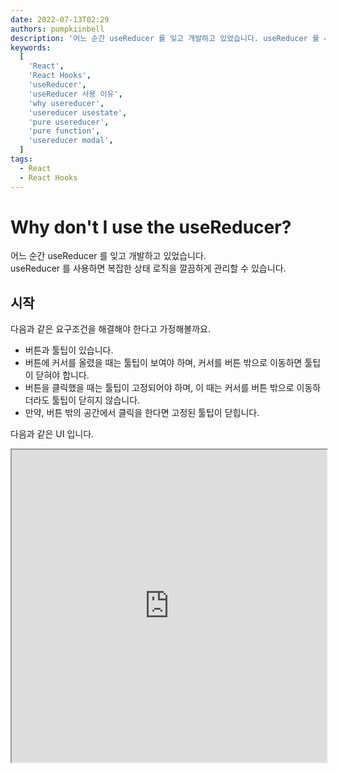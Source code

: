```yaml
---
date: 2022-07-13T02:29
authors: pumpkiinbell
description: '어느 순간 useReducer 를 잊고 개발하고 있었습니다. useReducer 를 사용하면 복잡한 상태 로직을 깔끔하게 관리할 수 있습니다.'
keywords:
  [
    'React',
    'React Hooks',
    'useReducer',
    'useReducer 사용 이유',
    'why usereducer',
    'usereducer usestate',
    'pure usereducer',
    'pure function',
    'usereducer modal',
  ]
tags:
  - React
  - React Hooks
---
```


# Why don't I use the useReducer?

어느 순간 useReducer 를 잊고 개발하고 있었습니다. <br/>useReducer 를 사용하면 복잡한 상태 로직을 깔끔하게 관리할 수 있습니다.

<!--truncate-->

## 시작

다음과 같은 요구조건을 해결해야 한다고 가정해볼까요.

- 버튼과 툴팁이 있습니다.
- 버튼에 커서를 올렸을 때는 툴팁이 보여야 하며, 커서를 버튼 밖으로 이동하면 툴팁이 닫혀야 합니다.
- 버튼을 클릭했을 때는 툴팁이 고정되어야 하며, 이 때는 커서를 버튼 밖으로 이동하더라도 툴팁이 닫히지 않습니다.
- 만약, 버튼 밖의 공간에서 클릭을 한다면 고정된 툴팁이 닫힙니다.

다음과 같은 UI 입니다.

<iframe
  src="https://codesandbox.io/embed/usereducer-modal-example-3vzf19?fontsize=14&hidenavigation=1&theme=dark"
  width="100%"
  height="500"
  title="useReducer modal example"
  allow="accelerometer; ambient-light-sensor; camera; encrypted-media; geolocation; gyroscope; hid; microphone; midi; payment; usb; vr; xr-spatial-tracking"
  sandbox="allow-forms allow-modals allow-popups allow-presentation allow-same-origin allow-scripts"
  style={{ marginBottom: '50px' }}
/>

이 요구사항을 받은 저는 아래와 같이 구현하였습니다.

```tsx title="useTooltip.ts"
import React, { useEffect, useState } from 'react';

export default function useTooltip() {
  const [opened, setOpened] = useState(false);
  const [fixed, setFixed] = useState(false);

  useEffect(() => {
    function handleClick() {
      setFixed(false);
      setOpened(false);
    }

    window.addEventListener('click', handleClick);

    return () => {
      window.removeEventListener('click', handleClick);
    };
  }, [fixed]);

  return {
    isOpened: opened || fixed,
    handleEnter() {
      setOpened(true);
    },
    handleLeave() {
      setOpened(false);
    },
    handleClick(event: React.MouseEvent<HTMLButtonElement>) {
      event.stopPropagation();
      setFixed(true);
    },
  };
}
```

```tsx title="App.tsx" {4}
import useTooltip from './hooks/useTooltip';

export default function App() {
  const { isOpened, handleEnter, handleLeave, handleClick } = useTooltip();

  return (
    <div style={{ position: 'relative' }}>
      <button onMouseEnter={handleEnter} onMouseLeave={handleLeave} onClick={handleClick}>
        button
      </button>
      {isOpened && <Tooltip />}
    </div>
  );
}
```

나름 만족하고 PR 을 올렸는데, 다음과 같은 리뷰를 받았습니다!

:::tip

_useReducer 로 작성해보는 것은 어떨까요?_

:::

## 앞선 코드의 문제점

위 `useTooltip` 코드는 opened, fixed 라는 상태를 들고 있습니다.

즉, 다음과 같은 흐름을 가졌다고 할 수 있습니다.

<img src="/img/blog/useReducer.png" alt="useReducer" style={{ marginBottom: '20px' }} />

두 boolean 상태에 따라 4개의 action 이 생겼습니다.

추가적인 요구사항이 생겨 boolean 상태를 하나 더 추가해야 한다면 상태를 관리하기 위한 8개의 action 이 생겨날 것입니다.

상태가 많아질수록 상태를 다뤄야 할 로직이 복잡해질 것이고, 점점 `useTooltip` 내부 코드는 복잡해질 것입니다. 점점 `useTooltip` 의 역할이 잘 드러나지 않을 것이고, 가독성을 해치게 될 것입니다.

`useReducer` 는 이런 상황에 좋은 해결책을 제시해줍니다.

## useReducer

가볍게 useReducer 를 설명해보겠습니다. [공식 문서](https://reactjs.org/docs/hooks-reference.html#usereducer) 를 참조하시면 보다 더 정확한 정보를 얻을 수 있습니다.

useReducer 는 아래와 같은 인터페이스를 가지고 있습니다.

```ts
function useReducer<R extends Reducer<any, any>, I>(
  reducer: R,
  initializerArg: I,
  initializer: (arg: I) => ReducerState<R>,
): [ReducerState<R>, Dispatch<ReducerAction<R>>];
```

총 3개의 인자를 받으며, `상태`와 상태를 변경할 수 있는 `dispatch` 를 반환합니다.

각 인자는 다음과 같은 역할을 합니다.

<details>
<summary><b>reducer</b></summary>

```ts
type Reducer<S, A> = (prevState: S, action: A) => S;
```

reducer 는 이전 상태와 action 을 받아 새로운 상태를 반환하는 함수입니다.

reducer 는 순수하게 작성하는 것이 좋습니다. 다시 말해, 같은 인자를 받으면 같은 결과를 반환해야 하며, side-effect 를 발생시키면 안됩니다. 강제되는 것은 아니지만 이와 같이 작성할 경우, 테스트에 용이하며 별도의 모듈에 reducer 를 관리할 수도 있습니다.

</details>

<details>
<summary><b>initialState</b></summary>

말 그대로 초기 상태를 정의할 수 있습니다.

</details>

<details>
<summary><b>initializer</b></summary>

세 번째 인자는 초기화 함수입니다. 앞서 `reducer` 와 비슷하게 초기화 로직을 순수하게 관리할 수 있습니다.

아래와 같이 사용합니다.

```tsx
function init(initialCount) {
  return { count: initialCount };
}

function reducer(state, action) {
  switch (action.type) {
    case 'increment':
      return { count: state.count + 1 };
    case 'decrement':
      return { count: state.count - 1 };
    case 'reset':
      return init(action.payload);
    default:
      throw new Error();
  }
}

function Counter({ initialCount }) {
  const [state, dispatch] = useReducer(reducer, initialCount, init);
  return (
    <>
      Count: {state.count}
      <button onClick={() => dispatch({ type: 'reset', payload: initialCount })}>Reset</button>
      <button onClick={() => dispatch({ type: 'decrement' })}>-</button>
      <button onClick={() => dispatch({ type: 'increment' })}>+</button>
    </>
  );
}
```

</details>

## 앞선 코드의 개선

`useReducer` 를 사용하면 `useTooltip` hook 을 다음과 같이 수정할 수 있습니다.

```tsx title="useTooltip.ts"
import { useEffect, useReducer } from 'react';

export default function useTooltip() {
  const [{ opened, fixed }, dispatch] = useReducer(tooltipReducer, {
    opened: false,
    fixed: false,
  });

  useEffect(() => {
    function handleClick() {
      dispatch({ type: 'unfix' });
    }

    window.addEventListener('click', handleClick);

    return () => {
      window.removeEventListener('click', handleClick);
    };
  }, [fixed]);

  return {
    isOpened: opened || fixed,
    handleEnter() {
      dispatch({ type: 'open' });
    },
    handleLeave() {
      dispatch({ type: 'close' });
    },
    handleClick(event: React.MouseEvent<HTMLButtonElement>) {
      event.stopPropagation();
      dispatch({ type: 'fix' });
    },
  };
}

function tooltipReducer({ opened, fixed }: State, action: Action) {
  switch (action.type) {
    case 'open':
      return { opened: true, fixed };
    case 'close':
      return { opened: false, fixed };
    case 'fix':
      return { opened, fixed: true };
    case 'unfix':
      return { opened, fixed: false };
  }
}

type State = {
  opened: boolean;
  fixed: boolean;
};

type Action =
  | {
      type: 'open';
    }
  | {
      type: 'close';
    }
  | {
      type: 'fix';
    }
  | {
      type: 'unfix';
    };
```

어떤 Action 이 어떤 상태를 반환하는지 명확하게 드러나고, 상태가 더 많아져도 같은 인터페이스로 관리할 수 있습니다.

## 정리

- useReducer 를 사용하면 복잡한 상태 로직을 깔끔하게 관리할 수 있습니다.
- 상태와 관련한 처리는 `reducer` 에 맡기고, `dispatch` 를 통한 action 호출만 관리함으로써 hook, 컴포넌트의 역할을 명확히 드러낼 수 있습니다.
- reducer 가 복잡해지거나 테스트가 필요한 경우 별도의 모듈을 만들어 관리할 수도 있습니다.
